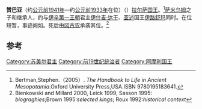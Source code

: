 {{Infobox Monarch
| name           = 赞巴亚
| title          = [[美索不达米亚王朝表|美索不达米亚王朝表]]、[[拉尔萨|拉尔萨]]国王
| image          = 
| image_size     = 
| caption        =
| reign          = 约前1941年—约前1933年在位（中年表）
| date of birth  = 
| place of birth = 
| date of death  = 约前1933年（中年表）
| place of death = 
| predecessor    = [[萨米乌姆|萨米乌姆]]
| successor      = [[冈古农|冈古农]]
}}

'''赞巴亚'''（约[[公元前1941年|公元前1941年]]—约[[公元前1933年|公元前1933年]]在位）（{{lang-en|Zabaia}}）[[拉尔萨|拉尔萨]][[国王|国王]]。<ref>Bertman,Stephen.（2005）. ''The Handbook to Life in Ancient Mesopotamia''.Oxford University Press,USA.ISBN 9780195183641.</ref>[[萨米乌姆|萨米乌姆]]之子和继承人，约与[[伊辛第一王朝|伊辛第一王朝]]君主[[伊什麦·达干_(伊辛)|伊什麦·达干]]、[[亚述|亚述]]国王[[伊路舒玛|伊路舒玛]]同时。在位短暂，事迹阙如。死后由[[冈古农|冈古农]]承袭其位。<ref>Bienkowski and Millard 2000, Leick 1999, Sasson 1995: ''biograghies'';Brown 1995:''selected kings''; Roux 1992:''historical context''</ref>

==参考==
{{reflist}}

{{leader|[[萨米乌姆|萨米乌姆]]|[[美索不达米亚王朝表|美索不达米亚王朝表]]|[[冈古农|冈古农]]}}
{{巴比伦君主}}

[[Category:苏美尔君主|Category:苏美尔君主]]
[[Category:前19世纪统治者|Category:前19世纪统治者]]
[[Category:阿摩利国王|Category:阿摩利国王]]